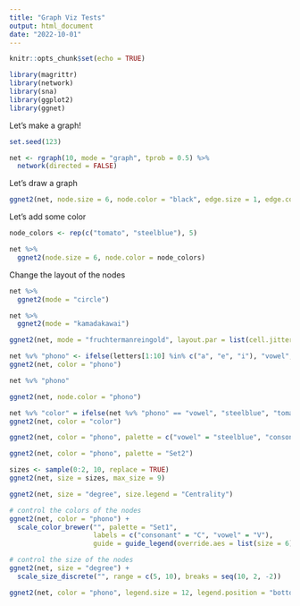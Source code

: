```yaml
---
title: "Graph Viz Tests"
output: html_document
date: "2022-10-01"
---
```


```r
knitr::opts_chunk$set(echo = TRUE)
```


```r
library(magrittr)
library(network)
library(sna)
library(ggplot2)
library(ggnet)
```

Let's make a graph!

```r
set.seed(123)

net <- rgraph(10, mode = "graph", tprob = 0.5) %>%
  network(directed = FALSE)
```

Let's draw a graph

```r
ggnet2(net, node.size = 6, node.color = "black", edge.size = 1, edge.color = "gray")
```

Let's add some color

```r
node_colors <- rep(c("tomato", "steelblue"), 5)

net %>%
  ggnet2(node.size = 6, node.color = node_colors)
```

Change the layout of the nodes

```r
net %>%
  ggnet2(mode = "circle")
```

```r
net %>%
  ggnet2(mode = "kamadakawai")
```

```r
ggnet2(net, mode = "fruchtermanreingold", layout.par = list(cell.jitter = 0.75))
```

```r
net %v% "phono" <- ifelse(letters[1:10] %in% c("a", "e", "i"), "vowel", "consonant")
ggnet2(net, color = "phono")
```

```r
net %v% "phono"
```

```r
ggnet2(net, node.color = "phono")
```

```r
net %v% "color" = ifelse(net %v% "phono" == "vowel", "steelblue", "tomato")
ggnet2(net, color = "color")
```

```r
ggnet2(net, color = "phono", palette = c("vowel" = "steelblue", "consonant" = "tomato"))
```

```r
ggnet2(net, color = "phono", palette = "Set2")
```

```r
sizes <- sample(0:2, 10, replace = TRUE)
ggnet2(net, size = sizes, max_size = 9)
```

```r
ggnet2(net, size = "degree", size.legend = "Centrality")
```

```r
# control the colors of the nodes
ggnet2(net, color = "phono") +
  scale_color_brewer("", palette = "Set1",
                     labels = c("consonant" = "C", "vowel" = "V"),
                     guide = guide_legend(override.aes = list(size = 6)))

# control the size of the nodes
ggnet2(net, size = "degree") +
  scale_size_discrete("", range = c(5, 10), breaks = seq(10, 2, -2))
```

```r
ggnet2(net, color = "phono", legend.size = 12, legend.position = "bottom")
```
